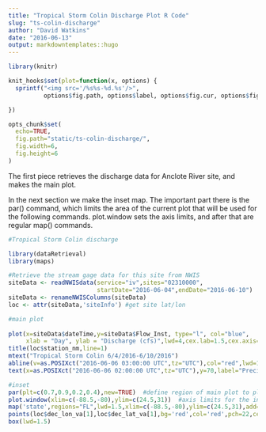 ```yaml
---
title: "Tropical Storm Colin Discharge Plot R Code"
slug: "ts-colin-discharge"
author: "David Watkins"
date: "2016-06-13"
output: markdowntemplates::hugo
---
```

```r
library(knitr)

knit_hooks$set(plot=function(x, options) {
  sprintf("<img src='/%s%s-%d.%s'/>", 
          options$fig.path, options$label, options$fig.cur, options$fig.ext)

})

opts_chunk$set(
  echo=TRUE,
  fig.path="static/ts-colin-discharge/",
  fig.width=6,
  fig.height=6
)
```
The first piece retrieves the discharge data for Anclote River site, and makes the main plot.

In the next section we make the inset map.  The important part there is the par() command, which limits the area of the current plot that will be used for the following commands.  plot.window sets the axis limits, and after that are regular map() commands.
```r
#Tropical Storm Colin discharge

library(dataRetrieval)
library(maps)

#Retrieve the stream gage data for this site from NWIS
siteData <- readNWISdata(service="iv",sites="02310000",
                         startDate="2016-06-04",endDate="2016-06-10")
siteData <- renameNWISColumns(siteData)
loc <- attr(siteData,'siteInfo') #get site lat/lon

#main plot
 
plot(x=siteData$dateTime,y=siteData$Flow_Inst, type="l", col="blue", 
     xlab = "Day", ylab = "Discharge (cfs)",lwd=4,cex.lab=1.5,cex.axis=1.25)
title(loc$station_nm,line=1)
mtext("Tropical Storm Colin 6/4/2016-6/10/2016")
abline(v=as.POSIXct("2016-06-06 03:00:00 UTC",tz="UTC"),col="red",lwd=1.5)
text(x=as.POSIXct("2016-06-06 02:00:00 UTC",tz="UTC"),y=70,label="Precipitation begins early Monday",srt=90,pos=3,cex=1.3)

#inset
par(plt=c(0.7,0.9,0.2,0.4),new=TRUE)  #define region of main plot to place inset
plot.window(xlim=c(-88.5,-80),ylim=c(24.5,31))  #axis limits for the inset
map('state',regions="FL",lwd=1.5,xlim=c(-88.5,-80),ylim=c(24.5,31),add=TRUE)
points(loc$dec_lon_va[1],loc$dec_lat_va[1],bg='red',col='red',pch=22,cex=1) #stream gage location
box(lwd=1.5)

```

